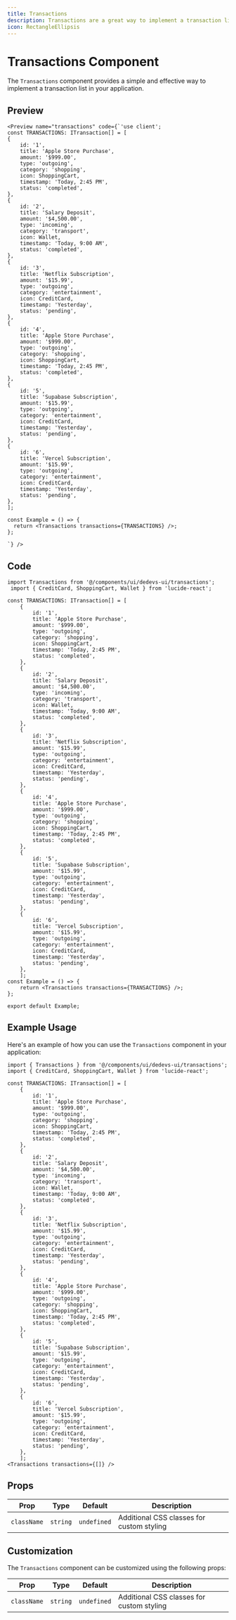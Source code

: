 ```yaml
---
title: Transactions
description: Transactions are a great way to implement a transaction list in your application.
icon: RectangleEllipsis
---
```


# Transactions Component

The `Transactions` component provides a simple and effective way to implement a transaction list in your application.

## Preview

    <Preview name="transactions" code={`'use client';
    const TRANSACTIONS: ITransaction[] = [
    {
        id: '1',
        title: 'Apple Store Purchase',
        amount: '$999.00',
        type: 'outgoing',
        category: 'shopping',
        icon: ShoppingCart,
        timestamp: 'Today, 2:45 PM',
        status: 'completed',
    },
    {
        id: '2',
        title: 'Salary Deposit',
        amount: '$4,500.00',
        type: 'incoming',
        category: 'transport',
        icon: Wallet,
        timestamp: 'Today, 9:00 AM',
        status: 'completed',
    },
    {
        id: '3',
        title: 'Netflix Subscription',
        amount: '$15.99',
        type: 'outgoing',
        category: 'entertainment',
        icon: CreditCard,
        timestamp: 'Yesterday',
        status: 'pending',
    },
    {
        id: '4',
        title: 'Apple Store Purchase',
        amount: '$999.00',
        type: 'outgoing',
        category: 'shopping',
        icon: ShoppingCart,
        timestamp: 'Today, 2:45 PM',
        status: 'completed',
    },
    {
        id: '5',
        title: 'Supabase Subscription',
        amount: '$15.99',
        type: 'outgoing',
        category: 'entertainment',
        icon: CreditCard,
        timestamp: 'Yesterday',
        status: 'pending',
    },
    {
        id: '6',
        title: 'Vercel Subscription',
        amount: '$15.99',
        type: 'outgoing',
        category: 'entertainment',
        icon: CreditCard,
        timestamp: 'Yesterday',
        status: 'pending',
    },
    ];
    
    const Example = () => {
      return <Transactions transactions={TRANSACTIONS} />;
    };
    
    `} />


## Code

```tsx
import Transactions from '@/components/ui/dedevs-ui/transactions';
 import { CreditCard, ShoppingCart, Wallet } from 'lucide-react';

const TRANSACTIONS: ITransaction[] = [
    {
        id: '1',
        title: 'Apple Store Purchase',
        amount: '$999.00',
        type: 'outgoing',
        category: 'shopping',
        icon: ShoppingCart,
        timestamp: 'Today, 2:45 PM',
        status: 'completed',
    },
    {
        id: '2',
        title: 'Salary Deposit',
        amount: '$4,500.00',
        type: 'incoming',
        category: 'transport',
        icon: Wallet,
        timestamp: 'Today, 9:00 AM',
        status: 'completed',
    },
    {
        id: '3',
        title: 'Netflix Subscription',
        amount: '$15.99',
        type: 'outgoing',
        category: 'entertainment',
        icon: CreditCard,
        timestamp: 'Yesterday',
        status: 'pending',
    },
    {
        id: '4',
        title: 'Apple Store Purchase',
        amount: '$999.00',
        type: 'outgoing',
        category: 'shopping',
        icon: ShoppingCart,
        timestamp: 'Today, 2:45 PM',
        status: 'completed',
    },
    {
        id: '5',
        title: 'Supabase Subscription',
        amount: '$15.99',
        type: 'outgoing',
        category: 'entertainment',
        icon: CreditCard,
        timestamp: 'Yesterday',
        status: 'pending',
    },
    {
        id: '6',
        title: 'Vercel Subscription',
        amount: '$15.99',
        type: 'outgoing',
        category: 'entertainment',
        icon: CreditCard,
        timestamp: 'Yesterday',
        status: 'pending',
    },
    ];
const Example = () => {
    return <Transactions transactions={TRANSACTIONS} />;
};

export default Example;

``` 

## Example Usage
Here's an example of how you can use the `Transactions` component in your application:

```tsx
import { Transactions } from '@/components/ui/dedevs-ui/transactions';
import { CreditCard, ShoppingCart, Wallet } from 'lucide-react';

const TRANSACTIONS: ITransaction[] = [
    {
        id: '1',
        title: 'Apple Store Purchase',
        amount: '$999.00',
        type: 'outgoing',
        category: 'shopping',
        icon: ShoppingCart,
        timestamp: 'Today, 2:45 PM',
        status: 'completed',
    },
    {
        id: '2',
        title: 'Salary Deposit',
        amount: '$4,500.00',
        type: 'incoming',
        category: 'transport',
        icon: Wallet,
        timestamp: 'Today, 9:00 AM',
        status: 'completed',
    },
    {
        id: '3',
        title: 'Netflix Subscription',
        amount: '$15.99',
        type: 'outgoing',
        category: 'entertainment',
        icon: CreditCard,
        timestamp: 'Yesterday',
        status: 'pending',
    },
    {
        id: '4',
        title: 'Apple Store Purchase',
        amount: '$999.00',
        type: 'outgoing',
        category: 'shopping',
        icon: ShoppingCart,
        timestamp: 'Today, 2:45 PM',
        status: 'completed',
    },
    {
        id: '5',
        title: 'Supabase Subscription',
        amount: '$15.99',
        type: 'outgoing',
        category: 'entertainment',
        icon: CreditCard,
        timestamp: 'Yesterday',
        status: 'pending',
    },
    {
        id: '6',
        title: 'Vercel Subscription',
        amount: '$15.99',
        type: 'outgoing',
        category: 'entertainment',
        icon: CreditCard,
        timestamp: 'Yesterday',
        status: 'pending',
    },
    ];
<Transactions transactions={[]} />
```

## Props

| Prop | Type | Default | Description |
|------|------|---------|-------------|
| `className` | `string` | `undefined` | Additional CSS classes for custom styling |

## Customization

The `Transactions` component can be customized using the following props:

| Prop | Type | Default | Description |
|------|------|---------|-------------|
| `className` | `string` | `undefined` | Additional CSS classes for custom styling |

